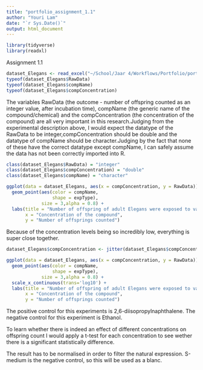 ```yaml
---
title: "portfolio_assignment_1.1"
author: "Youri Lam"
date: "`r Sys.Date()`"
output: html_document
---
```


```r
library(tidyverse) 
library(readxl) 
```

Assignment 1.1

``` r
dataset_Elegans <- read_excel("~/School/Jaar 4/Workflows/Portfolio/portfolio assignments/assignment 1.1/CE.LIQ.FLOW.062_Tidydata.xlsx")
typeof(dataset_Elegans$RawData)
typeof(dataset_Elegans$compName)
typeof(dataset_Elegans$compConcentration)
```

The variables RawData (the outcome - number of offspring counted as an integer value, after incubation time), compName (the generic name of the compound/chemical) and the compConcentration (the concentration of the compound) are all very important in this research.Judging from the experimental description above, I would expect the datatype of the RawData to be integer,compConcentration should be double and the datatype of compName should be character.Judging by the fact that none of these have the correct datatype except compName, I can safely assume the data has not been correctly imported into R.

```r
class(dataset_Elegans$RawData) = "integer"
class(dataset_Elegans$compConcentration) = "double"
class(dataset_Elegans$compName) = "character"

ggplot(data = dataset_Elegans, aes(x = compConcentration, y = RawData)) +
  geom_point(aes(color = compName,
                 shape = expType),
             size = 3,alpha = 0.8) +
  labs(title = "Number of offspring of adult Elegans were exposed to varying concentrations of different compounds",
       x = "Concentration of the compound",
       y = "Number of offsprings counted")
```

Because of the concentration levels being so incredibly low, everything is super close together. 

```r
dataset_Elegans$compConcentration <- jitter(dataset_Elegans$compConcentration, 2)

ggplot(data = dataset_Elegans, aes(x = compConcentration, y = RawData)) +
  geom_point(aes(color = compName,
                 shape = expType),
             size = 3,alpha = 0.8) +
  scale_x_continuous(trans='log10') +
  labs(title = "Number of offspring of adult Elegans were exposed to varying concentrations of different compounds",
       x = "Concentration of the compound",
       y = "Number of offsprings counted")

```

The positive control for this experiments is 2,6-diisopropylnaphthalene. The negative control for this experiment is Ethanol. 

To learn whether there is indeed an effect of different concentrations on offspring count I would apply a t-test for each concentration to see wether there is a significant statistically difference.

The result has to be normalised in order to filter the natural expression. S-medium is the negative control, so this will be used as a blanc.
